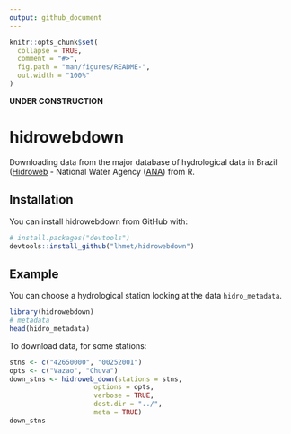 ```yaml
---
output: github_document
---
```


<!-- README.md is generated from README.Rmd. Please edit that file -->

```r
knitr::opts_chunk$set(
  collapse = TRUE,
  comment = "#>",
  fig.path = "man/figures/README-",
  out.width = "100%"
)
```

**UNDER CONSTRUCTION**

# hidrowebdown

Downloading data from the major database of hydrological data in Brazil ([Hidroweb](http://hidroweb.ana.gov.br) - National Water Agency ([ANA](www.ana.gov.br)) from R.

## Installation

You can install hidrowebdown from GitHub with:

```r
# install.packages("devtools")
devtools::install_github("lhmet/hidrowebdown")
```

## Example

You can choose a hydrological station looking at the data `hidro_metadata`.

```r
library(hidrowebdown)
# metadata
head(hidro_metadata)
```

To download data, for some stations:

```r
stns <- c("42650000", "00252001")
opts <- c("Vazao", "Chuva")
down_stns <- hidroweb_down(stations = stns, 
                     options = opts, 
                     verbose = TRUE, 
                     dest.dir = "../", 
                     meta = TRUE)
down_stns
```

